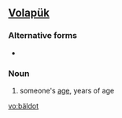 ==[[Volapük]]==

===Alternative forms===
*{{l|vo|bayldot}}

===Noun===
{{infl|vo|noun}}

# someone's [[age]], years of age

[[vo:bäldot]]